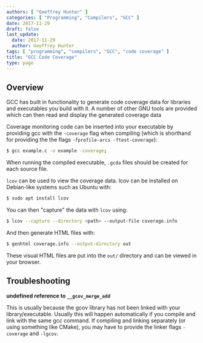 ```yaml
---
authors: [ "Geoffrey Hunter" ]
categories: [ "Programming", "Compilers", "GCC" ]
date: 2017-11-29
draft: false
last_update:
  date: 2017-11-29
  author: Geoffrey Hunter
tags: [ "programming", "compilers", "GCC", "code coverage" ]
title: "GCC Code Coverage"
type: page
---
```



## Overview

GCC has built in functionality to generate code coverage data for libraries and executables you build with it. A number of other GNU tools are provided which can then read and display the generated coverage data

Coverage monitoring code can be inserted into your executable by providing gcc with the `-coverage` flag when compiling (which is shorthand for providing the the flags `-fprofile-arcs -ftest-coverage`):

```sh
$ gcc example.c -o example -coverage;
```

When running the compiled executable, `.gcda` files should be created for each source file.

`lcov` can be used to view the coverage data. lcov can be installed on Debian-like systems such as Ubuntu with:

```sh    
$ sudo apt install lcov
```

You can then "capture" the data with `lcov` using:

```sh
$ lcov --capture --directory <path> --output-file coverage.info
```

And then generate HTML files with:

```sh    
$ genhtml coverage.info --output-directory out
```

These visual HTML files are put into the `out/` directory and can be viewed in your browser.

## Troubleshooting

**undefined reference to `__gcov_merge_add`**

This is usually because the gcov library has not been linked with your library/executable. Usually this will happen automatically if you compile and link with the same gcc command. If compiling and linking separately (or using something like CMake), you may have to provide the linker flags `-coverage` and `-lgcov`.
